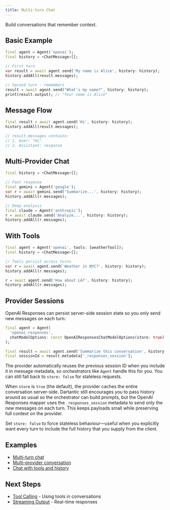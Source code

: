 ```yaml
---
title: Multi-turn Chat
---
```


Build conversations that remember context.

## Basic Example

```dart
final agent = Agent('openai');
final history = <ChatMessage>[];

// First turn
var result = await agent.send('My name is Alice', history: history);
history.addAll(result.messages);

// Second turn - remembers
result = await agent.send("What's my name?", history: history);
print(result.output); // "Your name is Alice"
```

## Message Flow

```dart
final result = await agent.send('Hi', history: history);
history.addAll(result.messages);

// result.messages contains:
// 1. User: "Hi"
// 2. Assistant: response
```

## Multi-Provider Chat

```dart
final history = <ChatMessage>[];

// Fast response
final gemini = Agent('google');
var r = await gemini.send('Summarize...', history: history);
history.addAll(r.messages);

// Deep analysis
final claude = Agent('anthropic');
r = await claude.send('Analyze...', history: history);
history.addAll(r.messages);
```

## With Tools

```dart
final agent = Agent('openai', tools: [weatherTool]);
final history = <ChatMessage>[];

// Tools persist across turns
var r = await agent.send('Weather in NYC?', history: history);
history.addAll(r.messages);

r = await agent.send('How about LA?', history: history);
history.addAll(r.messages);
```

## Provider Sessions

OpenAI Responses can persist server-side session state so you only send new
messages on each turn:

```dart
final agent = Agent(
  'openai-responses',
  chatModelOptions: const OpenAIResponsesChatModelOptions(store: true),
);

final result = await agent.send('Summarize this conversation', history: history);
final sessionId = result.metadata['_responses_session'];
```

The provider automatically reuses the previous session ID when you include it in
message metadata, so orchestrators like `Agent` handle this for you. You can
still fall back to `store: false` for stateless requests.

When `store` is `true` (the default), the provider caches the entire
conversation server-side. Dartantic still encourages you to pass history around
as usual so the orchestrator can build prompts, but the OpenAI Responses mapper
uses the `_responses_session` metadata to send only the *new* messages on each
turn. This keeps payloads small while preserving full context on the provider.

Set `store: false` to force stateless behaviour—useful when you explicitly want
every turn to include the full history that you supply from the client.

## Examples

- [Multi-turn chat](https://github.com/csells/dartantic_ai/blob/main/packages/dartantic_ai/example/bin/multi_turn_chat.dart)
- [Multi-provider conversation](https://github.com/csells/dartantic_ai/blob/main/packages/dartantic_ai/example/bin/multi_provider.dart)
- [Chat with tools and history](https://github.com/csells/dartantic_ai/blob/main/packages/dartantic_ai/example/bin/chat.dart)

## Next Steps

- [Tool Calling](/tool-calling) - Using tools in conversations
- [Streaming Output](/streaming-output) - Real-time responses
